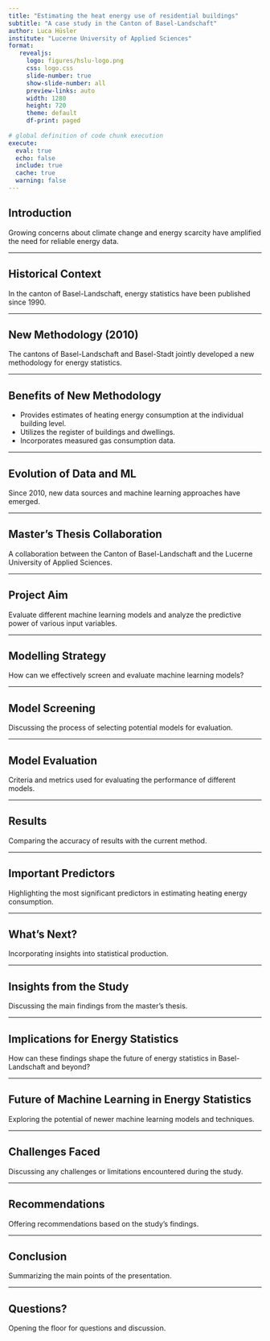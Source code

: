 ```yaml
---
title: "Estimating the heat energy use of residential buildings"
subtitle: "A case study in the Canton of Basel-Landschaft"
author: Luca Hüsler
institute: "Lucerne University of Applied Sciences"
format: 
   revealjs:
     logo: figures/hslu-logo.png
     css: logo.css
     slide-number: true
     show-slide-number: all
     preview-links: auto
     width: 1280
     height: 720
     theme: default
     df-print: paged
     
# global definition of code chunk execution
execute:
  eval: true
  echo: false
  include: true
  cache: true
  warning: false
---
```


## Introduction

Growing concerns about climate change and energy scarcity have amplified the need for reliable energy data.

---

## Historical Context

In the canton of Basel-Landschaft, energy statistics have been published since 1990.

---

## New Methodology (2010)

The cantons of Basel-Landschaft and Basel-Stadt jointly developed a new methodology for energy statistics.

---

## Benefits of New Methodology

- Provides estimates of heating energy consumption at the individual building level.
- Utilizes the register of buildings and dwellings.
- Incorporates measured gas consumption data.

---

## Evolution of Data and ML

Since 2010, new data sources and machine learning approaches have emerged.

---

## Master's Thesis Collaboration

A collaboration between the Canton of Basel-Landschaft and the Lucerne University of Applied Sciences.

---

## Project Aim

Evaluate different machine learning models and analyze the predictive power of various input variables.

---

## Modelling Strategy

How can we effectively screen and evaluate machine learning models?

---

## Model Screening

Discussing the process of selecting potential models for evaluation.

---

## Model Evaluation

Criteria and metrics used for evaluating the performance of different models.

---

## Results

Comparing the accuracy of results with the current method.

---

## Important Predictors

Highlighting the most significant predictors in estimating heating energy consumption.

---

## What's Next?

Incorporating insights into statistical production.

---

## Insights from the Study

Discussing the main findings from the master's thesis.

---

## Implications for Energy Statistics

How can these findings shape the future of energy statistics in Basel-Landschaft and beyond?

---

## Future of Machine Learning in Energy Statistics

Exploring the potential of newer machine learning models and techniques.

---

## Challenges Faced

Discussing any challenges or limitations encountered during the study.

---

## Recommendations

Offering recommendations based on the study's findings.

---

## Conclusion

Summarizing the main points of the presentation.

---

## Questions?

Opening the floor for questions and discussion.

